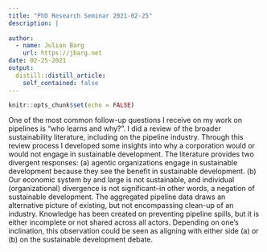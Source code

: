 ```yaml
---
title: "PhD Research Seminar 2021-02-25"
description: |
  
author:
  - name: Julian Barg
    url: https://jbarg.net
date: 02-25-2021
output:
  distill::distill_article:
    self_contained: false
---
```



```r
knitr::opts_chunk$set(echo = FALSE)
```

<!-- Last year, at the PhD Research Seminar I presented on learning in the pipeline industry.  -->
One of the most common follow-up questions I receive on my work on pipelines is "who learns and why?". I did a review of the broader sustainability literature, including on the pipeline industry. Through this review process I developed some insights into why a corporation would or would not engage in sustainable development. The literature provides two divergent responses: (a) agentic organizations engage in sustainable development because they see the benefit in sustainable development. (b) Our economic system by and large is not sustainable, and individual (organizational) divergence is not significant--in other words, a negation of sustainable development. The aggregated pipeline data draws an alternative picture of existing, but not encompassing clean-up of an industry. Knowledge has been created on preventing pipeline spills, but it is either incomplete or not shared across all actors. Depending on one's inclination, this observation could be seen as aligning with either side (a) or (b) on the sustainable development debate.
<!-- The approach I take could be applied to other specific environmental threats from specific industries to move from a debate on sustainable development based on higher-level concepts to a debate on specific -->
